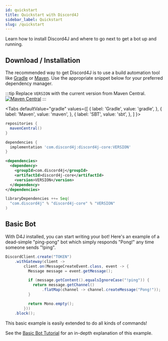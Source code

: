 ```yaml
---
id: quickstart
title: Quickstart with Discord4J
sidebar_label: Quickstart
slug: /quickstart
---
```



Learn how to install Discord4J and where to go next to get a bot up and running.

## Download / Installation

The recommended way to get Discord4J is to use a build automation tool like [Gradle](https://gradle.org/) or
[Maven](https://maven.apache.org/). Use the appropriate snippet below for your preferred dependency manager. 

:::tip
Replace `VERSION` with the current version from Maven Central. [![Maven Central](https://img.shields.io/maven-central/v/com.discord4j/discord4j-core/3.1.svg?style=flat-square)](https://search.maven.org/artifact/com.discord4j/discord4j-core)
:::

<Tabs
  defaultValue="gradle"
  values={[
    { label: 'Gradle', value: 'gradle', },
    { label: 'Maven', value: 'maven', },
    { label: 'SBT', value: 'sbt', },
  ]
}>
<TabItem value="gradle">

```groovy
repositories {
  mavenCentral()
}

dependencies {
  implementation 'com.discord4j:discord4j-core:VERSION'
}
```

</TabItem>

<TabItem value="maven">

```xml
<dependencies>
  <dependency>
    <groupId>com.discord4j</groupId>
    <artifactId>discord4j-core</artifactId>
    <version>VERSION</version>
  </dependency>
</dependencies>
```

</TabItem>
<TabItem value="sbt">

```scala
libraryDependencies ++= Seq(
  "com.discord4j" % "discord4j-core" % "VERSION"
)
```

</TabItem>
</Tabs>

## Basic Bot
With D4J installed, you can start writing your bot! Here's an example of a dead-simple "ping-pong" bot which simply
responds "Pong!" any time someone sends "!ping".

```java
DiscordClient.create("TOKEN")
    .withGateway(client ->
        client.on(MessageCreateEvent.class, event -> {
          Message message = event.getMessage();

          if (message.getContent().equalsIgnoreCase("!ping")) {
            return message.getChannel()
                .flatMap(channel -> channel.createMessage("Pong!"));
          }

          return Mono.empty();
        }))
    .block();
```

This basic example is easily extended to do all kinds of commands!

See the [Basic Bot Tutorial](basic-bot-tutorial) for an in-depth explanation of this example.
